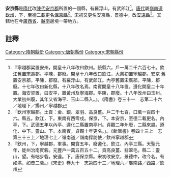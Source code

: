 '''安京縣'''是[[隋代|隋代]]改[[陳代|陳代]][[安京郡|安京郡]]所置的一個縣，有羅浮山。有武郎江<ref>『寧越郡梁置安州，開皇十八年改曰欽州。統縣六，戶一萬二千六百七十。欽江舊置宋壽郡。平陳，郡廢。開皇十八年改曰欽江，大業初置寧越郡。安京 舊置安京郡。平陳，郡廢。有羅浮山。有武郎江。內亭舊置宋廣郡。平陳，郡廢。十七年改曰新化縣，十八年改名焉。南賓開皇十八年置。遵化開皇二十年置。海安梁置，曰安平，置黃州及寧海郡。平陳，郡廢。十八年改州曰玉州。大業初州廢，其年又省海平、玉山二縣入。』。《隋書》卷三十一　志第二十六／地理下／揚州／寧越郡</ref>。[[唐代|唐代]]屬[[嶺南道|嶺南道]][[欽州|欽州]]，下，至德二載更名[[保京縣|保京縣]]<ref>「欽州寧越郡。土貢：金、銀、翠羽、高良薑。戶二千七百，口萬一百四十六。縣五。欽江，下。東南有西零戍。保京，下。本安京，至德二載更名。內亭，下。武德五年以內亭、遵化二縣置南亭州。貞觀二年州廢，二縣來屬。遵化，中下。靈山。下。本南賓，貞觀十年更名。」。《新唐書》卷四十三上　志第三十三上／地理七上／嶺南道／嶺南採訪使／欽州寧越郡</ref>。宋初又更名安京縣，景德中，改[[安遠縣|安遠縣]]<ref>『欽州，下，寧越郡，軍事。開寶五年，廢遵化、欽江、內亭三縣。天聖元年，徙州治南賓砦。元豐戶一萬五百五十二。貢高良薑、翡翠毛。縣二：靈山，望。有咄步砦。安遠。下。唐保京縣。宋初改安京，景德中，改今名。有如洪、如昔二砦。』《宋史》卷九十　志第四十三／地理六／廣南路／西路／欽州</ref>。其轄地在今[[廣西省|廣西省]]、[[越南|越南]]邊境一帶地方。
==註釋==
{{reflist}}
[[Category:隋朝縣份|Category:隋朝縣份]]
[[Category:唐朝縣份|Category:唐朝縣份]]
[[Category:宋朝縣份|Category:宋朝縣份]]